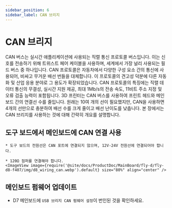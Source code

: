 ```yaml
---
sidebar_position: 6
sidebar_label: CAN 브리지
---
```






# CAN 브리지

CAN 버스는 실시간 애플리케이션에 사용되는 직렬 통신 프로토콜 버스입니다. 이는 신호를 전송하기 위해 트위스트 페어 케이블을 사용하며, 세계에서 가장 널리 사용되는 필드 버스 중 하나입니다. CAN 프로토콜은 자동차에서 다양한 구성 요소 간의 통신에 사용되어, 비싸고 무거운 배선 번들을 대체합니다. 이 프로토콜의 견고성 덕분에 다른 자동화 및 산업 응용 분야로 그 용도가 확장되었습니다. CAN 프로토콜의 특징에는 직렬 데이터 통신의 무결성, 실시간 지원 제공, 최대 1Mb/s의 전송 속도, 11비트 주소 지정 및 오류 검출 능력이 포함됩니다.
3D 프린터는 CAN 버스를 사용하여 프린트 헤드와 메인보드 간의 연결선 수를 줄입니다. 원래는 10여 개의 선이 필요했지만, CAN을 사용하면 4개의 선만으로 충분하여 배선 수를 크게 줄이고 배선 난이도를 낮춥니다.
본 장에서는 CAN 브리지를 사용하는 것에 대해 간략히 개요를 설명합니다.

## 도구 보드에서 메인보드에 CAN 연결 사용

    * 도구 보드의 전원선은 CAN 포트에 연결되지 않으며, 12V-24V 전원선에 연결되어야 합니다.

    * 120Ω 점퍼를 연결해야 합니다.
    <ImageView image={require('@site/docs/ProductDoc/MainBoard/fly-d/fly-d8-f407/img/d8_wiring_can.webp').default} size="80%" align="center" />

## 메인보드 펌웨어 업데이트

* D7 메인보드에 `USB 브리지 CAN 펌웨어 설정`이 번인된 것을 확인하세요.


    <GetCanbusUUID />